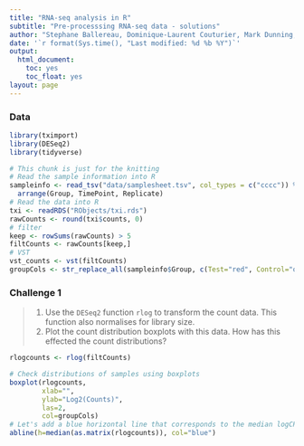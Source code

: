 ```yaml
---
title: "RNA-seq analysis in R"
subtitle: "Pre-processsing RNA-seq data - solutions"
author: "Stephane Ballereau, Dominique-Laurent Couturier, Mark Dunning, Abbi Edwards, Ashley Sawle"
date: '`r format(Sys.time(), "Last modified: %d %b %Y")`'
output:
  html_document:
    toc: yes
    toc_float: yes
layout: page
---
```


### Data 

```r
library(tximport)
library(DESeq2)
library(tidyverse)
```

```r
# This chunk is just for the knitting
# Read the sample information into R
sampleinfo <- read_tsv("data/samplesheet.tsv", col_types = c("cccc")) %>% 
  arrange(Group, TimePoint, Replicate)
# Read the data into R
txi <- readRDS("RObjects/txi.rds")
rawCounts <- round(txi$counts, 0)
# filter
keep <- rowSums(rawCounts) > 5
filtCounts <- rawCounts[keep,]
# VST
vst_counts <- vst(filtCounts)
groupCols <- str_replace_all(sampleinfo$Group, c(Test="red", Control="orange"))
```

### Challenge 1
>
> 1. Use the `DESeq2` function `rlog` to transform the count data. This function
> also normalises for library size.
> 2. Plot the count distribution boxplots with this data.
> How has this effected the count distributions?

```r
rlogcounts <- rlog(filtCounts)

# Check distributions of samples using boxplots
boxplot(rlogcounts, 
        xlab="", 
        ylab="Log2(Counts)",
        las=2,
        col=groupCols)
# Let's add a blue horizontal line that corresponds to the median logCPM
abline(h=median(as.matrix(rlogcounts)), col="blue")
```
